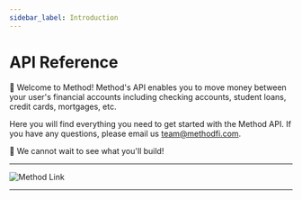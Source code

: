 ```yaml
---
sidebar_label: Introduction
---
```


# API Reference

👋 Welcome to Method! Method's API enables you to move money between your user's financial accounts including checking accounts, student loans, credit cards, mortgages, etc.

Here you will find everything you need to get started with the Method API. If you have any questions, please email us team@methodfi.com.

🚀 We cannot wait to see what you'll build!

---

![Method Link](https://static.methodfi.com/brand/illustration-12.png)

---
